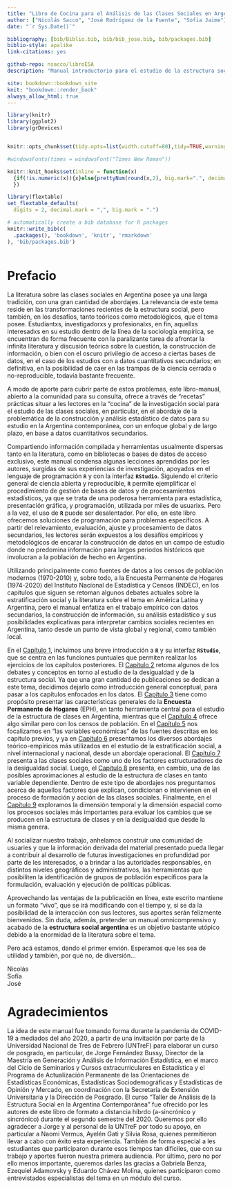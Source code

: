 ```yaml
---
title: "Libro de Cocina para el Análisis de las Clases Sociales en Argentina"
author: ["Nicolás Sacco", "José Rodríguez de la Fuente", "Sofia Jaime"]
date: "`r Sys.Date()`"

bibliography: [bib/Biblio.bib, bib/bib_jose.bib, bib/packages.bib]
biblio-style: apalike
link-citations: yes

github-repo: nsacco/libroESA
description: "Manual introductorio para el estudio de la estructura social en Argentina"

site: bookdown::bookdown_site
knit: "bookdown::render_book"
always_allow_html: true
---
```


```r
library(knitr)
library(ggplot2)
library(grDevices)


knitr::opts_chunk$set(tidy.opts=list(width.cutoff=80),tidy=TRUE,warning = FALSE, message = FALSE, cache = TRUE, echo = FALSE, fig.align = 'center', fig.topcaption = TRUE, options(scipen = 999, OutDec = "."))

#windowsFonts(times = windowsFont("Times New Roman"))

knitr::knit_hooks$set(inline = function(x)
  {if(!is.numeric(x)){x}else{prettyNum(round(x,2), big.mark=".", decimal.mark = ",")}
  })

library(flextable)
set_flextable_defaults(
  digits = 2, decimal.mark = ",", big.mark = ".")

# automatically create a bib database for R packages
knitr::write_bib(c(
  .packages(), 'bookdown', 'knitr', 'rmarkdown'
), 'bib/packages.bib')



```



# Prefacio {-}

La literatura sobre las clases sociales en Argentina posee ya una larga tradición, con una gran cantidad de abordajes. La relevancia de este tema reside en las transformaciones recientes de la estructura social, pero también, en los desafíos, tanto teóricos como metodológicos,  que el tema posee. Estudiantxs, investigadorxs y profesionalxs, en fin, aquellxs interesadxs en su estudio dentro de la línea de la sociología empírica, se encuentran de forma frecuente con la paralizante tarea de afrontar la infinita literatura y discusión teórica sobre la cuestión, la construcción de información, o bien con el oscuro privilegio de acceso a ciertas bases de datos, en el caso de los estudios con a datos cuantitativos secundarios; en definitiva, en la posibilidad de caer en las trampas de la ciencia cerrada o no-reproducible, todavía bastante frecuente.

A modo de aporte para cubrir parte de estos problemas, este libro-manual, abierto a la comunidad para su consulta, ofrece a través de "recetas" prácticas situar a les lectores en la “cocina” de la investigación social para el estudio de las clases sociales, en particular, en el abordaje de la problemática de la construcción y análisis estadístico de datos para su estudio en la Argentina contemporánea, con un enfoque global y de largo plazo, en base a datos cuantitativos secundarios.

Compartiendo información compilada y herramientas usualmente dispersas tanto en la literatura, como en bibliotecas o bases de datos de acceso exclusivo, este manual condensa algunas lecciones aprendidas por les autores, surgidas de sus experiencias de investigación, apoyados en el lenguaje de programación **``R``** y con la interfaz **``RStudio``**. Siguiendo el criterio general de ciencia abierta y reproducible, **``R``**  permite ejemplificar el procedimiento de gestión de bases de datos y de procesamientos estadísticos, ya que se trata de una poderosa herramienta para estadística, presentación gráfica, y programación, utilizada por miles de usuarixs. Pero a la vez, el uso de **``R``** puede ser desalentador. Por ello, en este libro ofrecemos soluciones de programación para problemas específicos. A partir del relevamiento, evaluación, ajuste y procesamiento de datos secundarios, les lectores serán expuestos a los desafíos empíricos y metodológicos de encarar la construcción de datos en un campo de estudio donde no predomina información para largos periodos históricos que involucran a la población de hecho en Argentina.

Utilizando principalmente como fuentes de datos a los censos de población modernos (1970-2010) y, sobre todo, a la Encuesta Permanente de Hogares (1974-2020) del Instituto Nacional de Estadística y Censos (INDEC), en los capítulos que siguen se retoman algunos debates actuales sobre la estratificación social y la literatura sobre el tema en América Latina y Argentina, pero el manual enfatiza en el trabajo empírico con datos secundarios, la construcción de información, su análisis estadístico y sus posibilidades explicativas para interpretar cambios sociales recientes en Argentina, tanto desde un punto de vista global y regional, como también local.

En el [Capítulo 1](#recetas), incluimos una breve introducción a **``R``** y su interfaz **``RStudio``**, que se centra en las funciones puntuales que permiten realizar los ejercicios de los capítulos posteriores. El [Capítulo 2](#analisis1) retoma algunos de los debates y conceptos en torno al estudio de la desigualdad y de la estructura social. Ya que una gran cantidad de publicaciones se dedican a este tema, decidimos dejarlo como introducción general conceptual, para pasar a los capítulos enfocados en los datos. El [Capítulo 3](#fuentes) tiene como propósito presentar las características generales de la **Encuesta Permanente de Hogares** (EPH), en tanto herramienta central para el estudio de la estructura de clases en Argentina, mientras que el [Capítulo 4](#fuentes2) ofrece algo similar pero con los censos de población. En el [Capítulo 5](#ocupacion) nos focalizamos en "las variables económicas" de las fuentes descritas en los capítulo previos, y ya en [Capítulo 6](#clases5) presentamos los diversos abordajes teórico-empíricos más utilizados en el estudio de la estratificación social, a nivel internacional y nacional, desde un abordaje operacional. El [Capítulo 7](#independiente) presenta a las clases sociales como uno de los factores estructuradores de la desigualdad social. Luego, el [Capítulo 8](#dependiente) presenta, en cambio, una de las posibles aproximaciones al estudio de la estructura de clases en tanto variable dependiente. Dentro de este tipo de abordajes nos preguntamos acerca de aquellos factores que explican, condicionan o intervienen en el proceso de formación y acción de las clases sociales. Finalmente, en el [Capítulo 9](#tiempo) exploramos la dimensión temporal y la dimensión espacial como los procesos sociales más importantes para evaluar los cambios que se producen en la estructura de clases y en la desigualdad que desde la misma genera.

Al socializar nuestro trabajo, anhelamos construir una comunidad de usuaries y que la información derivada del material presentado pueda llegar a contribuir al desarrollo de futuras investigaciones en profundidad por parte de les interesados, o a brindar a las autoridades responsables, en distintos niveles geográficos y administrativos, las herramientas que posibiliten la identificación de grupos de población específicos para la formulación, evaluación y ejecución de políticas públicas.

Aprovechando las ventajas de la publicación en línea, este escrito mantiene un formato "vivo", que se irá modificando con el tiempo y, si se da la posibilidad de la interacción con sus lectores, sus aportes serán felizmente bienvenidos. Sin duda, además, pretender un manual omnicomprensivo y acabado de la **estructura social argentina** es un objetivo bastante utópico debido a la enormidad de la literatura sobre el tema.

Pero acá estamos, dando el primer envión. Esperamos que les sea de utilidad y también, por qué no, de diversión...

Nicolás  
Sofía  
José

# Agradecimientos {-}

La idea de este manual fue tomando forma durante la pandemia de COVID-19 a mediados del año 2020, a partir de una invitación por parte de la Universidad Nacional de Tres de Febrero (UNTreF) para elaborar un curso de posgrado, en particular, de Jorge Fernández Bussy, Director de la Maestría en Generación y Análisis de Información Estadística, en el marco del Ciclo de Seminarios y Cursos extracurriculares en Estadística y el Programa de Actualización Permanente de las Orientaciones de Estadísticas Económicas, Estadísticas Sociodemográficas y Estadísticas de Opinión y Mercado, en coordinación con la Secretaría de Extensión Universitaria y la Dirección de Posgrado. El curso “Taller de Análisis de la Estructura Social en la Argentina Contemporánea” fue ofrecido por les autores de este libro de formato a distancia híbrdo (a-sincrónico y sincrónico) durante el segundo semestre del 2020. Queremos por ello agradecer a Jorge y al personal de la UNTreF por todo su apoyo, en particular a Naomi Vermus, Ayelén Gati y Silvia Rosa, quienes permitieron llevar a cabo con éxito esta experiencia. También de forma especial a les estudiantes que participaron durante esos tiempos tan difíciles, que con su trabajo y aportes fueron nuestra primera audiencia. Por último, pero no por ello menos importante, queremos darles las gracias a Gabriela Benza, Ezequiel Adamovsky y Eduardo Chávez Molina, quienes participaron como entrevistados especialistas del tema en un módulo del curso.


